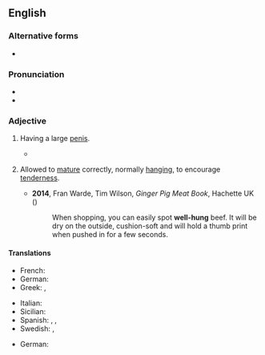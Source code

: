 {{also|well hung}}
==English==

===Alternative forms===
* {{alter|en|well hung}}

===Pronunciation===
* {{audio|en|En-au-well hung.ogg|Audio (AU)}}
* {{rhymes|en|ʌŋ}}

===Adjective===
{{en-adj|head=[[well]][[-]][[hung]]|better-hung|sup=best-hung}}

# {{lb|en|informal|vulgar}} Having a large [[penis]].
#: {{syn|en|horse-hung|hung like a horse|Thesaurus:macrophallic}}
#* {{quote-text
|en
|author=W. H. Auden
|authorlink=W. H. Auden
|title=As the poets have mournfully sung
|passage=As the poets have mournfully sung, / Death takes the innocent young, / The rolling-in-money, / The screamingly-funny, / And those who are very '''well hung'''.}}
# {{lb|en|of meat}} Allowed to [[mature]] correctly,  normally [[hang]]ing, to encourage [[tenderness]].
#* '''2014''', Fran Warde, Tim Wilson, ''Ginger Pig Meat Book'', Hachette UK ({{ISBN|9781845339722}})
#*: When shopping, you can easily spot '''well-hung''' beef. It will be dry on the outside, cushion-soft and will hold a thumb print when pushed in for a few seconds.

====Translations====
{{trans-top|having a large penis}}
* French: {{t+|fr|bien membré}}
* German: {{t|de|gut bestückt|m}}
* Greek: {{t+|el|πουτσαράς|m}}, {{t+|el|ψωλαράς|m}}
{{trans-mid}}
* Italian: {{qualifier|slang}} {{t|it|superdotato|m}}
* Sicilian: {{t+|scn|scicchignu|m}}
* Spanish: {{qualifier|slang}} {{t+|es|bien dotado|m}}, {{t|es|bien servido|m}}, {{t|es|vergudo|m}}
* Swedish: {{t+|sv|välhängd}}, {{t+|sv|välutrustad}}
{{trans-bottom}}

{{trans-top|allowed to mature correctly}}
* German: {{t|de|gut abgehangen}}
{{trans-bottom}}
